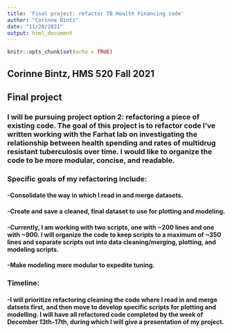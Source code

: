 ```yaml
---
title: 'Final project: refactor TB Health Financing code'
author: "Corinne Bintz"
date: "11/28/2021"
output: html_document
---
```


```r
knitr::opts_chunk$set(echo = TRUE)
```

## Corinne Bintz, HMS 520 Fall 2021
## Final project

### I will be pursuing project option 2: refactoring a piece of existing code. The goal of this project is to refactor code I've written working with the Farhat lab on investigating the relationship between health spending and rates of multidrug resistant tuberculosis over time. I would like to organize the code to be more modular, concise, and readable. 

### Specific goals of my refactoring include:
#### -Consolidate the way in which I read in and merge datasets.
#### -Create and save a cleaned, final dataset to use for plotting and modeling.
#### -Currently, I am working with two scripts, one with ~200 lines and one with ~900. I will organize the code to keep scripts to a maximum of ~350 lines and separate scripts out into data cleaning/merging, plotting, and modeling scripts.
#### -Make modeling more modular to expedite tuning. 

### Timeline:
#### -I will prioritize refactoring cleaning the code where I read in and merge datsets first, and then move to develop specific scripts for plotting and modelling. I will have all refactored code completed by the week of December 13th-17th, during which I will give a presentation of my project. 



